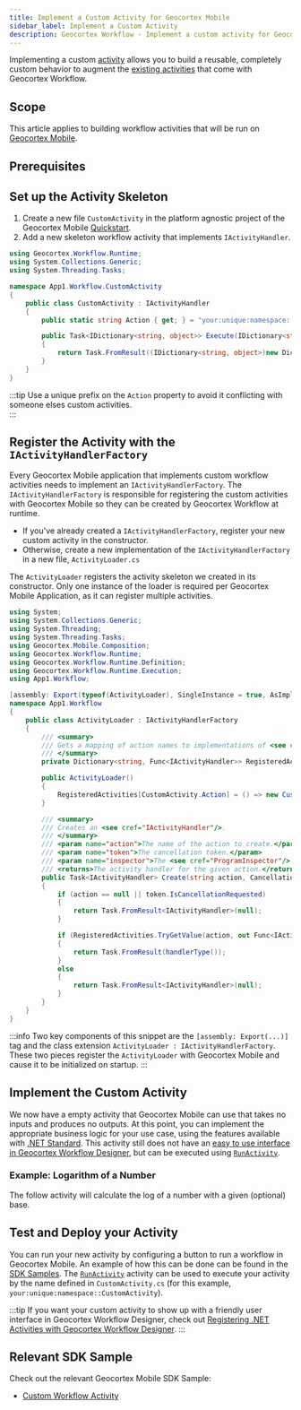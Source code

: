 ```yaml
---
title: Implement a Custom Activity for Geocortex Mobile
sidebar_label: Implement a Custom Activity
description: Geocortex Workflow - Implement a custom activity for Geocortex Mobile
---
```



Implementing a custom [activity](concepts-key-concepts.mdx#activities) allows you to build a reusable, completely custom behavior to augment the [existing activities](https://docs.geocortex.com/workflow/latest/help/Default.htm#wf5/help/activity-reference.htm%3FTocPath%3DActivities%7CActivity%2520Reference%7C_____0) that come with Geocortex Workflow.

## Scope

This article applies to building workflow activities that will be run on [Geocortex Mobile](https://www.geocortex.com/products/gxm/).

## Prerequisites

<MobilePrereqs />

## Set up the Activity Skeleton

1. Create a new file `CustomActivity` in the platform agnostic project of the Geocortex Mobile [Quickstart](../mobile/sdk-quick-start.mdx).
2. Add a new skeleton workflow activity that implements `IActivityHandler`.

```csharp
using Geocortex.Workflow.Runtime;
using System.Collections.Generic;
using System.Threading.Tasks;

namespace App1.Workflow.CustomActivity
{
    public class CustomActivity : IActivityHandler
    {
        public static string Action { get; } = "your:unique:namespace::CustomActivity";

        public Task<IDictionary<string, object>> Execute(IDictionary<string, object> inputs, IActivityContext context)
        {
            return Task.FromResult((IDictionary<string, object>)new Dictionary<string, object>());
        }
    }
}
```

:::tip
Use a unique prefix on the `Action` property to avoid it conflicting with someone elses custom activities.  
:::

## Register the Activity with the `IActivityHandlerFactory`

Every Geocortex Mobile application that implements custom workflow activities needs to implement an `IActivityHandlerFactory`. The `IActivityHandlerFactory` is responsible for registering the custom activities with Geocortex Mobile so they can be created by Geocortex Workflow at runtime.

-   If you've already created a `IActivityHandlerFactory`, register your new custom activity in the constructor.
-   Otherwise, create a new implementation of the `IActivityHandlerFactory` in a new file, `ActivityLoader.cs`

The `ActivityLoader` registers the activity skeleton we created in its constructor. Only one instance of the loader is required per Geocortex Mobile Application, as it can register multiple activities.

<AutofacSnippet />

```csharp
using System;
using System.Collections.Generic;
using System.Threading;
using System.Threading.Tasks;
using Geocortex.Mobile.Composition;
using Geocortex.Workflow.Runtime;
using Geocortex.Workflow.Runtime.Definition;
using Geocortex.Workflow.Runtime.Execution;
using App1.Workflow;

[assembly: Export(typeof(ActivityLoader), SingleInstance = true, AsImplementedInterfaces = true)]
namespace App1.Workflow
{
    public class ActivityLoader : IActivityHandlerFactory
    {
        /// <summary>
        /// Gets a mapping of action names to implementations of <see cref="IActivityHandler"/>s.
        /// </summary>
        private Dictionary<string, Func<IActivityHandler>> RegisteredActivities { get; } = new Dictionary<string, Func<IActivityHandler>>();

        public ActivityLoader()
        {
            RegisteredActivities[CustomActivity.Action] = () => new CustomActivity();
        }

        /// <summary>
        /// Creates an <see cref="IActivityHandler"/>.
        /// </summary>
        /// <param name="action">The name of the action to create.</param>
        /// <param name="token">The cancellation token.</param>
        /// <param name="inspector">The <see cref="ProgramInspector"/> for the program.</param>
        /// <returns>The activity handler for the given action.</returns>
        public Task<IActivityHandler> Create(string action, CancellationToken token, ProgramInspector inspector = null)
        {
            if (action == null || token.IsCancellationRequested)
            {
                return Task.FromResult<IActivityHandler>(null);
            }

            if (RegisteredActivities.TryGetValue(action, out Func<IActivityHandler> handlerType))
            {
                return Task.FromResult(handlerType());
            }
            else
            {
                return Task.FromResult<IActivityHandler>(null);
            }
        }
    }
}
```

:::info
Two key components of this snippet are the `[assembly: Export(...)]` tag and the class extension `ActivityLoader : IActivityHandlerFactory`. These two pieces register the `ActivityLoader` with Geocortex Mobile and cause it to be initialized on startup.
:::

## Implement the Custom Activity

We now have a empty activity that Geocortex Mobile can use that takes no inputs and produces no outputs. At this point, you can implement the appropriate business logic for your use case, using the features available with [.NET Standard](https://docs.microsoft.com/en-us/dotnet/standard/net-standard). This activity still does not have an [easy to use interface in Geocortex Workflow Designer](sdk-net-register-activities.mdx), but can be executed using [`RunActivity`](https://docs.geocortex.com/workflow/latest/help/Default.htm#wf5/help/activities/run-activity.htm%3FTocPath%3DActivities%7CActivity%2520Reference%7C_____167).

### Example: Logarithm of a Number

The follow activity will calculate the log of a number with a given (optional) base.

<LogarithmActivityMobileSnippet />

## Test and Deploy your Activity

You can run your new activity by configuring a button to run a workflow in Geocortex Mobile. An example of how this can be done can be found in the [SDK Samples](https://github.com/geocortex/vertigis-mobile-samples/tree/master/Geocortex.Mobile.Samples/Geocortex.Mobile.Samples/Samples/Workflow/RunWorkflow). The [`RunActivity`](https://docs.geocortex.com/workflow/latest/help/Default.htm#wf5/help/activities/run-activity.htm%3FTocPath%3DActivities%7CActivity%2520Reference%7C_____167) activity can be used to execute your activity by the name defined in `CustomActivity.cs` (for this example, `your:unique:namespace::CustomActivity`).

:::tip
If you want your custom activity to show up with a friendly user interface in Geocortex Workflow Designer, check out [Registering .NET Activities with Geocortex Workflow Designer](sdk-net-register-activities.mdx).
:::

## Relevant SDK Sample

Check out the relevant Geocortex Mobile SDK Sample:

-   [Custom Workflow Activity](https://github.com/geocortex/vertigis-mobile-samples/tree/master/Geocortex.Mobile.Samples/Geocortex.Mobile.Samples/Samples/Workflow/CustomActivity)